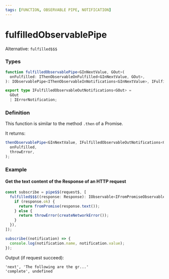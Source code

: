 ```yaml
---
tags: [FUNCTION, OBSERVABLE PIPE, NOTIFICATION]
---
```


# fulfilledObservablePipe

Alternative: `fulfilled$$$`

### Types

```ts
function fulfilledObservablePipe<GInNextValue, GOut>(
  onFulfilled: IThenObservableOnFulfilled<GInNextValue, GOut>,
): IObservablePipe<IThenObservableInNotifications<GInNextValue>, IFulfilledObservableOutNotifications<GOut>>
```

```ts
export type IFulfilledObservableOutNotifications<GOut> =
  GOut
  | IErrorNotification;
```

### Definition

This function is similar to the method `.then` of a Promise.

It returns:

```ts
thenObservablePipe<GInNextValue, IFulfilledObservableOutNotifications<GOut>>(
  onFulfilled,
  throwError,
);
```

### Example

#### Get the text content of the Response of an HTTP request

```ts
const subscribe = pipe$$(request$, [
  fulfilled$$$((response: Response): IObservable<IFromPromiseObservableNotifications<string>> => {
    if (response.ok) {
      return fromPromise(response.text());
    } else {
      return throwError(createNetworkError());
    }
  }),
]);

subscribe((notification) => {
  console.log(notification.name, notification.value);
});
```

Output (if request succeed):

```text
'next', 'The following are the gr...'
'complete', undefined
```
